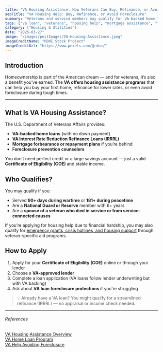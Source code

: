 ```yaml
---
title: "VA Housing Assistance: How Veterans Can Buy, Refinance, or Avoid Foreclosure"
seoTitle: "VA Housing Help: Buy, Refinance, or Avoid Foreclosure"
summary: "Veterans and service members may qualify for VA-backed home loans, refinancing, and even help avoiding foreclosure. Here's how to apply for housing help through the U.S. Department of Veterans Affairs."
tags: ["va loan", "veterans", "housing help", "mortgage assistance", "foreclosure"]
category: ["Housing & Utilities"]
date: "2025-03-27"
image: "/images/postImages/VA-Housing-Assistance.jpeg"
imageCreditName: "RDNE Stock Project"
imageCreditUrl: "https://www.pexels.com/@rdne/"
---
```


## Introduction

Homeownership is part of the American dream — and for veterans, it’s also a benefit you’ve earned. The **VA offers housing assistance programs** that can help you buy your first home, refinance for lower rates, or even avoid foreclosure during tough times.

<BenefitsCtaBanner />

***

## What Is VA Housing Assistance?

The U.S. Department of Veterans Affairs provides:

- **VA-backed home loans** (with no down payment)
- **VA Interest Rate Reduction Refinance Loans (IRRRL)**
- **Mortgage forbearance or repayment plans** if you’re behind
- **Foreclosure prevention counselors**

You don’t need perfect credit or a large savings account — just a valid **Certificate of Eligibility (COE)** and stable income.

## Who Qualifies?

You may qualify if you:

- Served **90+ days during wartime** or **181+ during peacetime**
- Are a **National Guard or Reserve** member with 6+ years
- Are a **spouse of a veteran who died in service or from service-connected causes**

If you’re applying for housing help due to financial hardship, you may also qualify for [emergency grants, crisis hotlines, and housing support](./veteran-crisis-support-free-hotlines-grants-and-emergency-help) through veteran-specific aid programs.

## How to Apply

1. Apply for your **Certificate of Eligibility (COE)** online or through your lender
2. Choose a **VA-approved lender**
3. Complete a loan application (VA loans follow lender underwriting but with VA backing)
4. Ask about **VA loan foreclosure protections** if you're struggling

> 💡 Already have a VA loan? You might qualify for a streamlined refinance (IRRRL) — no appraisal or income check needed.

***

###### References

<div className="references">
<a href="https://www.va.gov/housing-assistance/" target="_blank" rel="noopener noreferrer">VA Housing Assistance Overview</a><br />
<a href="https://www.va.gov/housing-assistance/home-loans/" target="_blank" rel="noopener noreferrer">VA Home Loan Program</a><br />
<a href="https://www.va.gov/housing-assistance/home-loans/trouble-making-payments/" target="_blank" rel="noopener noreferrer">VA Help Avoiding Foreclosure</a>
</div>